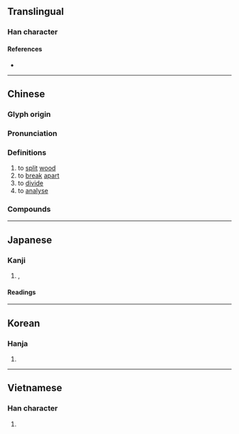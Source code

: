 {{character info}}
==Translingual==

===Han character===
{{Han char|rn=75|rad=木|as=04|sn=8|four=42921|canj=DHML|ids=⿰木斤}}

====References====
* {{Han ref|kx=0515.080|dkj=14538|dj=0903.090|hdz=21171.060|uh=6790|ud=26512|bh=AA52|bd=43602}}

----

==Chinese==
{{zh-forms}}

===Glyph origin===
{{Han etym}}

===Pronunciation===
{{zh-pron
|m=xī
|c=sik1,cik1
|c_note=cik1 - variant
|h=gd=xid5
|mn=qz:siak/tw,xm,zz:sek
|mn-t=sêg4
|mc=y
|oc=y
|ma=
|cat=v
}}

===Definitions===
{{zh-hanzi}}

# to [[split]] [[wood]]
# to [[break]] [[apart]]
# to [[divide]]
# to [[analyse]]

===Compounds===
{{zh-der|工作分析|偏析|化學分析|分析語|剖析|工程分析|利析秋毫|包析反應|彈痕分析|分析化學|光譜分析|分崩離析|個案分析|基本分析|剖心析肝|分析|分析法|圖形分析|焰色分析|技術分析|析骸易子|析酲|析理|政策分析|政治分析|析產|析骨而炊|研析|析居|析疑|毛舉縷析|易子析骸|數值分析|空間分析|析爨|條分縷析|析骸以爨|毫分縷析|研幾析理|父析子荷|析律貳端|析圭分土|析解|析出|析薪|析骨|析律舞文|析骨以爨|析縷分條|析疑匡謬|析毫剖釐|析析|析字|析圭擔爵|指紋分析|精神分析|透析|解析幾何|賞析|解析|鹽析作用|離析|蕩析|辨析|辯析|蕩析離居|解析函數|賞奇析疑|評析|解析批評|縷析|系統分析}}

----

==Japanese==

===Kanji===
{{ja-kanji|grade=c|rs=木04}}

# {{l|en|divide}}, {{l|en|split}}

====Readings====
{{ja-readings
|goon=しゃく
|kanon=せき
}}

----

==Korean==

===Hanja===
{{ko-hanja|hangeul=석|eumhun=|rv=seok|mr=sŏk|y=sek}}

# {{rfdef|ko|sort=木04}}

----

==Vietnamese==

===Han character===
{{vi-hantu|[[chiết]], [[tích]]|rs=木04}}

# {{rfdef|vi|sort=木04}}